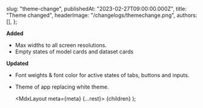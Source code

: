 
  slug: "theme-change",
  publishedAt: "2023-02-27T09:00:00.000Z",
  title: "Theme changed",
  headerImage: "/changelogs/themechange.png",
  authors: [],
};

**Added**

- Max widths to all screen resolutions.
- Empty states of model cards and dataset cards

**Updated**

- Font weights & font color for active states of tabs, buttons and inputs.
- Theme of app replacing white theme.

  <MdxLayout meta={meta} {...rest}>
    {children}
  </MdxLayout>
);
